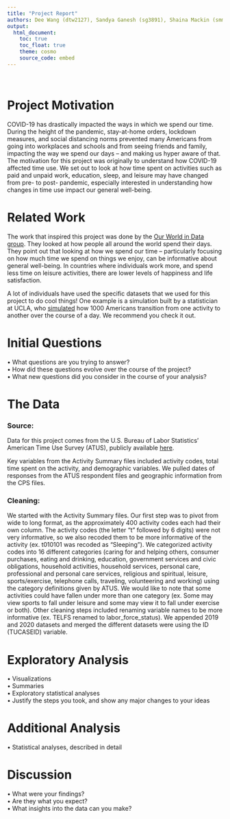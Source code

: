 ```yaml
---
title: "Project Report"
authors: Dee Wang (dtw2127), Sandya Ganesh (sg3891), Shaina Mackin (smm2350), Xin Fang (xf2226)
output: 
  html_document:
    toc: true
    toc_float: true
    theme: cosmo
    source_code: embed 
---
```

</br>

# Project Motivation 
</p>
COVID-19 has drastically impacted the ways in which we spend our time. During the height of the pandemic, stay-at-home orders, lockdown measures, and social distancing norms prevented many Americans from going into workplaces and schools and from seeing friends and family, impacting the way we spend our days -- and making us hyper aware of that. The motivation for this project was originally to understand how COVID-19 affected time use. We set out to look at how time spent on activities such as paid and unpaid work, education, sleep, and leisure may have changed from pre- to post- pandemic, especially interested in understanding how changes in time use impact our general well-being.
</p>


# Related Work
The work that inspired this project was done by the [Our World in Data group](https://ourworldindata.org/time-use). They looked at how  people all around the world spend their days. They point out that looking at how we spend our time -- particularly focusing on how much time we spend on things we enjoy, can be informative about general well-being. In countries where individuals work more, and spend less time on leisure activities, there are lower levels of happiness and life satisfaction.</br>

A lot of individuals have used the specific datasets that we used for this project to do cool things! One example is a simulation built by a statistician at UCLA, who [simulated](https://flowingdata.com/2015/12/15/a-day-in-the-life-of-americans/) how 1000 Americans transition from one activity to another over the course of a day. We recommend you check it out.

# Initial Questions
•  What questions are you trying to answer? </br>
•  How did these questions evolve over the course of the project? </br>
•  What new questions did you consider in the course of your analysis? </br>
</p>

# The Data
</p>
### Source: <br/>
Data for this project comes from the U.S. Bureau of Labor Statistics’ American Time Use Survey (ATUS), publicly available [here](https://www.bls.gov/tus/datafiles-2020.htm). </p> Key variables from the Activity Summary files included activity codes, total time spent on the activity, and demographic variables. We pulled dates of responses from the ATUS respondent files and geographic information from the CPS files.

### Cleaning: </br>
</p>

We started with the Activity Summary files. Our first step was to pivot from wide to long format, as the approximately 400 activity codes each had their own column. The activity codes (the letter "t" followed by 6 digits) were not very informative, so we also recoded them to be more informative of the activity (ex. t010101 was recoded as "Sleeping"). We categorized activity codes into 16 different categories (caring for and helping others, consumer purchases, eating and drinking, education, government services and civic obligations, household activities, household services, personal care, professional and personal care services, religious and spiritual, leisure, sports/exercise, telephone calls, traveling, volunteering and working) using the category definitions given by ATUS. We would like to note that some activities could have fallen under more than one category (ex. Some may view sports to fall under leisure and some may view it to fall under exercise or both). Other cleaning steps included renaming variable names to be more  informative (ex. TELFS renamed to labor_force_status).  We appended 2019 and 2020 datasets and merged the different datasets were using the ID (TUCASEID) variable. 


# Exploratory Analysis
•  Visualizations </br>
•  Summaries </br>
•  Exploratory statistical analyses </br>
•  Justify the steps you took, and show any major changes to your ideas </br>
</p>

# Additional Analysis
• Statistical analyses, described in detail </br>
</p>

# Discussion
•  What were your findings? </br>
•  Are they what you expect? </br>
•  What insights into the data can you make?</br>
